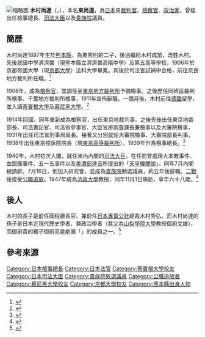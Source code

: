 {{Distinguish|木村尚達 (寫真家)}}
[[File:Shōtatsu_Kimura_reconstructed.jpg|缩略图]]
'''木村尚達'''（{{jpn|j=木村 尚達|hg=きむら しょうたつ}}，{{Bd|1897年|5月27日|1947年|11月1日|Kimura Shoutatsu}}），本名'''東尚達'''，為[[日本|日本]]男[[裁判官|裁判官]]、[[檢察官|檢察官]]、[[政治家|政治家]]，曾經出任檢事總長、[[法務大臣|司法大臣]]以及[[貴族院|貴族院]]議員。

== 簡歷 ==
木村尚達1897年生於[[熊本縣|熊本縣]]，為東秀則的二子，後過繼給木村成苗，改姓木村。先後就讀中學濟濟黌（現熊本縣立濟濟黌高階中學）及第五高等學校，1906年於京都帝國大學（現[[京都大學|京都大學]]）法科大學畢業。其後於司法官試補中合格，前往奈良地方裁判所任職。<ref>{{cite book |author1=宮城長五郎 |coauthors=植田粂三郎、木村尚達、長島毅、鈴木賀一郎、大原昇 |title=少年保護の法理と実際 |date=2016（最新版） |publisher=少年保護婦人協会 |isbn=978-4-86330-165-8 |pages=序言}}</ref>

1908年，成為[[檢察官|檢察官]]，並調任至[[東京地方裁判所|東京地方裁判所]]予備檢事。之後歷任岡崎區裁判所検事、千葉地方裁判所檢事，1911年宣佈辭職。一個月後，木村前往[[德國|德國]]留學，並入讀[[蒂賓根大學|蒂賓根大學]]及[[慕尼黑大學|慕尼黑大學]]。<ref>{{cite book |author1=秦郁彦 |title=日本近現代人物履歴事典 |date=2002 |publisher=東京大学出版会 |isbn=978-4130301206}}</ref>

1914年回國，同年重新成為檢察官，出任東京地裁判事。之後先後出任東京地裁部長、司法書記官、司法省參事官、大臣官房調査課長兼檢事以及大審院檢事，1931年出任司法省刑事局局長。接著又分別就任大審院檢事、大審院部長判事，1938年出任東京控訴院院長（現[[東京高等裁判所|東京高等裁判所]]），1939年升為檢事總長。<ref>{{cite book |author1=日本眾議院以及參議院 |title=議会制度百年史 - 貴族院・参議院議員名鑑 |date=1990 |publisher=大蔵省印刷局}}</ref>

1940年，木村初次入閣，就任米內內閤的[[法務大臣|司法大臣]]，在任間曾處理大本教事件、血盟團事件、五一五事件以及[[美濃部達吉|美濃部達吉]]所提出的「[[天皇機關說|天皇機關說]]」，同年7月內閣總請辭。7月16日，他加入研究會，並成為[[貴族院|貴族院]]勅選議員，約五年後辭職。[[二戰|二戰]]後接受[[公職追放|公職追放]]。1947年成為[[法政大學_(日本)|法政大學]]教授，同年11月1日病逝，享年六十八歲。<ref>{{cite web |author1=コトバンク |title=木村 尚達とは |url=https://kotobank.jp/word/%E6%9C%A8%E6%9D%91%20%E5%B0%9A%E9%81%94-1643662 |accessdate=2020-11-29 |archive-date=2020-12-09 |archive-url=https://web.archive.org/web/20201209165148/https://kotobank.jp/word/%E6%9C%A8%E6%9D%91%20%E5%B0%9A%E9%81%94-1643662 |dead-url=no }}</ref>

== 後人 ==
木村的長子是前任國税廳長官、兼前任[[日本專賣公社|日本專賣公社]]總裁木村秀弘。而木村尚達的孫子是日本近現代歷史學者、兼政治學者{{Translink|ja|御厨貴|御廚貴}}（其父為[[山梨學院大學|山梨學院大學]]教授御廚文雄），而御廚貴的獨子御廚亮是劇團「{{Translink|ja|夕暮れ社 弱男ユニット}}」的成員之一。<ref>{{cite book |author1=人事興信所 |title=人事興信録 |date=1966 |edition=23版}}</ref>

== 參考來源 ==
{{Reflist}}

{{司法大臣}}
{{檢事總長}}

{{DEFAULTSORT:Kimura Shoutatsu}}
[[Category:日本檢事總長|Category:日本檢事總長]]
[[Category:日本法官|Category:日本法官]]
[[Category:蒂賓根大學校友|Category:蒂賓根大學校友]]
[[Category:日本司法大臣|Category:日本司法大臣]]
[[Category:貴族院敕選議員|Category:貴族院敕選議員]]
[[Category:公職追放者|Category:公職追放者]]
[[Category:慕尼黑大學校友|Category:慕尼黑大學校友]]
[[Category:京都大學校友|Category:京都大學校友]]
[[Category:熊本縣出身人物|Category:熊本縣出身人物]]